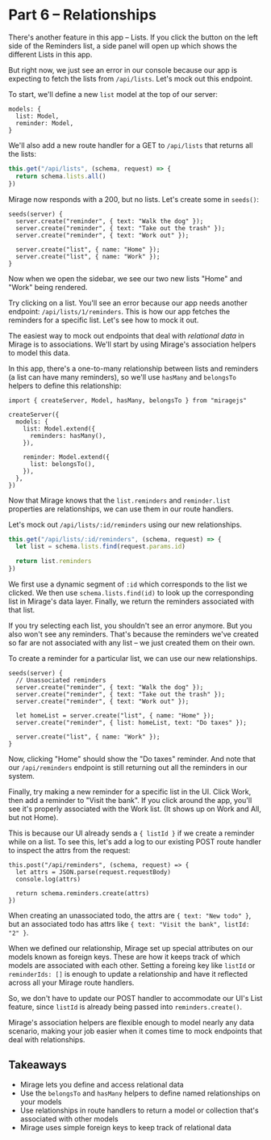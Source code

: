 # Part 6 – Relationships

There's another feature in this app – Lists. If you click the button on the left side of the Reminders list, a side panel will open up which shows the different Lists in this app.

But right now, we just see an error in our console because our app is expecting to fetch the lists from `/api/lists`. Let's mock out this endpoint.

To start, we'll define a new `list` model at the top of our server:

```js{2}
models: {
  list: Model,
  reminder: Model,
}
```

We'll also add a new route handler for a GET to `/api/lists` that returns all the lists:

```js
this.get("/api/lists", (schema, request) => {
  return schema.lists.all()
})
```

Mirage now responds with a 200, but no lists. Let's create some in `seeds()`:

```js{6-7}
seeds(server) {
  server.create("reminder", { text: "Walk the dog" });
  server.create("reminder", { text: "Take out the trash" });
  server.create("reminder", { text: "Work out" });

  server.create("list", { name: "Home" });
  server.create("list", { name: "Work" });
}
```

Now when we open the sidebar, we see our two new lists "Home" and "Work" being rendered.

Try clicking on a list. You'll see an error because our app needs another endpoint: `/api/lists/1/reminders`. This is how our app fetches the reminders for a specific list. Let's see how to mock it out.

The easiest way to mock out endpoints that deal with _relational data_ in Mirage is to associations. We'll start by using Mirage's association helpers to model this data.

In this app, there's a one-to-many relationship between lists and reminders (a list can have many reminders), so we'll use `hasMany` and `belongsTo` helpers to define this relationship:

```js{1,6,10}
import { createServer, Model, hasMany, belongsTo } from "miragejs"

createServer({
  models: {
    list: Model.extend({
      reminders: hasMany(),
    }),

    reminder: Model.extend({
      list: belongsTo(),
    }),
  },
})
```

Now that Mirage knows that the `list.reminders` and `reminder.list` properties are relationships, we can use them in our route handlers.

Let's mock out `/api/lists/:id/reminders` using our new relationships.

```js
this.get("/api/lists/:id/reminders", (schema, request) => {
  let list = schema.lists.find(request.params.id)

  return list.reminders
})
```

We first use a dynamic segment of `:id` which corresponds to the list we clicked. We then use `schema.lists.find(id)` to look up the corresponding list in Mirage's data layer. Finally, we return the reminders associated with that list.

If you try selecting each list, you shouldn't see an error anymore. But you also won't see any reminders. That's because the reminders we've created so far are not associated with any list – we just created them on their own.

To create a reminder for a particular list, we can use our new relationships.

```js{7-8}
seeds(server) {
  // Unassociated reminders
  server.create("reminder", { text: "Walk the dog" });
  server.create("reminder", { text: "Take out the trash" });
  server.create("reminder", { text: "Work out" });

  let homeList = server.create("list", { name: "Home" });
  server.create("reminder", { list: homeList, text: "Do taxes" });

  server.create("list", { name: "Work" });
}
```

Now, clicking "Home" should show the "Do taxes" reminder. And note that our `/api/reminders` endpoint is still returning out all the reminders in our system.

Finally, try making a new reminder for a specific list in the UI. Click Work, then add a reminder to "Visit the bank". If you click around the app, you'll see it's properly associated with the Work list. (It shows up on Work and All, but not Home).

This is because our UI already sends a `{ listId }` if we create a reminder while on a list. To see this, let's add a log to our existing POST route handler to inspect the attrs from the request:

```js{3}
this.post("/api/reminders", (schema, request) => {
  let attrs = JSON.parse(request.requestBody)
  console.log(attrs)

  return schema.reminders.create(attrs)
})
```

When creating an unassociated todo, the attrs are `{ text: "New todo" }`, but an associated todo has attrs like `{ text: "Visit the bank", listId: "2" }`.

When we defined our relationship, Mirage set up special attributes on our models known as foreign keys. These are how it keeps track of which models are associated with each other. Setting a foreing key like `listId` or `reminderIds: []` is enough to update a relationship and have it reflected across all your Mirage route handlers.

So, we don't have to update our POST handler to accommodate our UI's List feature, since `listId` is already being passed into `reminders.create()`.

Mirage's association helpers are flexible enough to model nearly any data scenario, making your job easier when it comes time to mock endpoints that deal with relationships.

## Takeaways

- Mirage lets you define and access relational data
- Use the `belongsTo` and `hasMany` helpers to define named relationships on your models
- Use relationships in route handlers to return a model or collection that's associated with other models
- Mirage uses simple foreign keys to keep track of relational data
